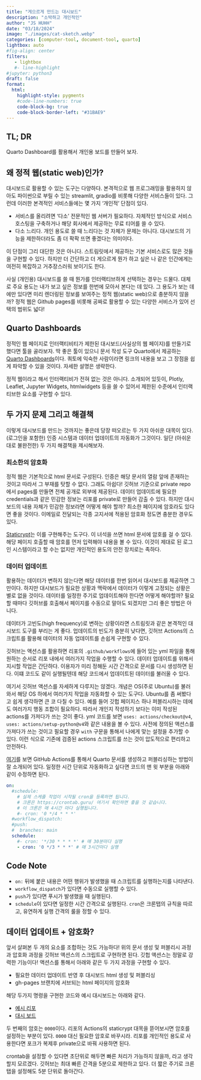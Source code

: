 ```yaml
---
title: "게으르게 만드는 대시보드" 
description: "소박하고 개인적인"   
author: "JS HUHH"
date: "03/18/2024"
image: "./images/cat-sketch.webp"
categories: [computer-tool, document-tool, quarto]
lightbox: auto
#fig-align: center
filters:
   - lightbox
   #- line-highlight
#jupyter: python3
draft: false
format:
  html:
    highlight-style: pygments
    #code-line-numbers: true
    code-block-bg: true
    code-block-border-left: "#31BAE9"
---
```


## TL; DR
Quarto Dashboard를 활용해서 개인용 보드를 만들어 보자. 

## 왜 정적 웹(static web)인가? 

대시보드로 활용할 수 있는 도구는 다양하다. 본격적으로 웹 프로그래밍을 활용하지 않아도 파이썬으로 부릴 수 있는 streamlit, gradio를 비롯해 다양한 서비스들이 있다. 그런데 이러한 본격적인 서비스들에는 몇 가지 '개인적' 단점이 있다.

- 서비스를 올리려면 '다소' 전문적인 웹 서버가 필요하다. 자체적인 방식으로 서비스 호스팅을 구축하거나 해당 회사에서 제공하는 무료 티어를 쓸 수 있다. 
- 다소 느리다. 개인 용도로 쓸 때 느리다는 것 자체가 문제는 아니다. 대시보드의 기능을 제한하더라도 좀 더 팍팍 뜨면 좋겠다는 의미이다. 

이 단점이 그리 대단한 것은 아니다. 스트림릿에서 제공하는 기본 서비스로도 많은 것들을 구현할 수 있다. 하지만 더 간단하고 더 게으르게 뭔가 하고 싶은 나 같은 인간에게는 여전히 복잡하고 거추장스러워 보이기도 한다. 

사실 (개인용) 대시보드를 쓸 때 뭔가를 인터랙티브하게 선택하는 경우는 드물다. 대체로 주요 용도는 내가 보고 싶은 정보를 한번에 모아서 본다는 데 있다. 그 용도가 보는 데에만 있다면 미리 렌더링된 정보를 보여주는 정적 웹(static web)으로 충분하지 않을까? 정적 웹은 Github pages를 비롯해 공짜로 활용할 수 있는 다양한 서비스가 있어 선택의 범위도 넓다! 

## Quarto Dashboards

정적인 웹 페이지로 인터랙티비티가 제한된 대시보드(사실상의 웹 페이지)를 만들기로 했다면 툴을 골라보자. 딱 좋은 툴이 있으니 문서 작성 도구 Quarto에서 제공하는 [Quarto Dashboards](https://quarto.org/docs/dashboards/){ target="_blank" }이다. 쿼토에 익숙한 사람이라면 링크의 내용을 보고 그 장점을 쉽게 파악할 수 있을 것이다. 자세한 설명은 생략한다. 

:::{ .column-margin }
정적 웹이라고 해서 인터랙티비가 전혀 없는 것은 아니다. 소개되어 있듯이, Plotly, Leaflet, Jupyter Widgets, htmlwidgets 등을 쓸 수 있어서 제한된 수준에서 인터랙티브한 요소를 구현할 수 있다. 
:::

## 두 가지 문제 그리고 해결책 

이렇게 대시보드를 만드는 것까지는 좋은데 당장 떠오르는 두 가지 아쉬운 대목이 있다. (로그인을 포함한) 인증 시스템과 데이터 업데이트의 자동화가 그것이다. 일단 (아쉬운대로 불완전한) 두 가지 해결책을 제시해보자. 

### 최소한의 암호화 

정적 웹은 기본적으로 html 문서로 구성된다. 인증은 해당 문서의 열람 앞에 존재하는 것이고 따라서 그 부재를 탓할 수 없다. 그래도 아쉽다! 깃허브 기준으로 private repo에서 pages를 만들면 전체 공개로 외부에 제공된다. 데이터 업데이트에 필요한 credentials과 같은 민감한 정보는 리포를 private로 만들어 감출 수 있다. 하지만 대시 보드의 내용 자체가 민감한 정보라면 어떻게 해야 할까? 최소한 페이지에 암호라도 있다면 좋을 것이다. 이메일로 전달되는 각종 고지서에 적용된 암호화 정도면 충분한 경우도 있다. 

[Staticrypt](https://github.com/robinmoisson/staticrypt){target="_blank"}는 이를 구현해주는 도구다. 이 녀석을 쓰면 html 문서에 암호를 걸 수 있다. 해당 페이지 호출할 때 암호를 먼저 입력해야 내용을 볼 수 있다. 이것이 제대로 된 로그인 시스템이라고 할 수는 없지만 개인적인 용도의 안전 장치로는 족하다.

### 데이터 업데이트 

활용하는 데이터가 변하지 않는다면 해당 데이터를 한번 읽어서 대시보드를 제공하면 그만이다. 하지만 대시보드가 필요한 상황과 맥락에서 데이터가 이렇게 고정되는 상황은 별로 없을 것이다. 데이터를 일정한 주기로 업데이트해야 한다면 어떻게 해야할까? 필요할 때마다 깃허브를 호출해서 페이지를 수동으로 말아도 되겠지만 그리 좋은 방법은 아니다. 

데이터가 고빈도(high frequency)로 변하는 상황이라면 스트림릿과 같은 본격적인 대시보드 도구를 부리는 게 좋다. 업데이트의 빈도가 충분히 낮다면, 깃허브 Actions의 스크립트를 활용해 데이터의 자동 업데이트를 손쉽게 구현할 수 있다. 

깃허브는 액션스를 활용하면 리포의 `.github/workflows`에 들어 있는 yml 파일을 통해 원하는 순서로 리포 내에서 여러가지 작업을 수행할 수 있다. 데이터 업데이트를 위해서 지시할 작업은 간단하다. 이용자가 미리 정해둔 시간 간격으로 문서를 다시 생성하면 된다. 이떄 코드도 같이 실행될텐데 해당 코드에서 업데이트된 데이터를 불러올 수 있다. 

:::{ .column-margin }
여기서 깃허브 액션스를 자세하게 다루지는 않겠다. 개념은 OS(주로 Ubuntu)를 불러와서 해당 OS 하에서 여러가지 작업을 자동화할 수 있는 도구다. Ubuntu를 좀 써봤다고 쉽게 생각하면 큰 코 다칠 수 있다. 예를 들어 깃헙 페이지스 하나 퍼블리시하는 데에도 여러가지 행동 조합이 필요하다. 따라서 개인지 작성하기 보다는 이미 작성된 actions를 가져다가 쓰는 것이 좋다. yml 코드를 보면 `uses: actions/checkout@v4`, `uses: actions/setup-python@v4`와 같은 내용을 볼 수 있다. 사전에 정의된 액션스를 가져다가 쓰는 것이고 필요할 경우 `with` 구문을 통해서 나에게 맞는 설정을 추가할 수 있다. 이런 식으로 기존에 검증된 actions 스크립트를 쓰는 것이 압도적으로 편리하고 안전하다. 
:::

[여기](https://quarto.org/docs/publishing/github-pages.html#publish-action)를 보면 GitHub Actions를 통해서 Quarto 문서를 생성하고 퍼블리싱하는 방법이 잘 소개되어 있다. 일정한 시간 단위로 자동화하고 싶다면 코드의 맨 윗 부분을 아래와 같이 수정하면 된다. 

```yml 
on:
  #schedule:
    # 실제 스케쥴 작업이 시작될 cron을 등록하면 됩니다.
    # 크론은 https://crontab.guru/ 여기서 확인하면 좋을 것 같습니다.
    # 이 크론은 매 4시간 마다 실행됩니다.
    #- cron: '0 */4 * * *'  
  #workflow_dispatch:    
  #push:
  #  branches: main
  schedule:
    #- cron: '*/30 * * * *' # 매 30분마다 실행
    - cron: '0 */3 * * *' # 매 3시간마다 실행
```

::: { .callout-note }
# Code Note 
- `on:` 뒤에 붙은 내용은 어떤 행위가 발생했을 때 스크립트를 실행하는지를 나타낸다. 
- `workflow_dispatch`가 있다면 수동으로 실행할 수 있다. 
- `push`가 있다면 푸시가 발생했을 때 실행된다. 
- `schedule`이 있다면 일정한 시간 간격으로 실행된다. `cron`은 크론탭의 규칙을 따르고, 유연하게 실행 간격의 룰을 정할 수 있다. 
:::


## 데이터 업데이트 + 암호화?

앞서 살펴본 두 개의 요소를 조합하는 것도 가능하다! 위의 문서 생성 및 퍼블리시 과정과 압호화 과정을 깃허브 액션스의 스크립트로 구현하면 된다. 깃헙 액션스는 정말로 강력한 기능이다! 액션스를 통해서 아래와 같은 두 가지 과정을 구현할 수 있다. 

- 필요한 데이터 업데이트 반영 후 대시보드 html 생성 및 퍼블리싱 
- gh-pages 브랜치에 서브되는 html 페이지의 암호화 

해당 두가지 명령을 구현한 코드와 예시 대시보드는 아래와 같다. 

- [예시 리포](https://github.com/anarinsk/example_pages-with-password){ target="_blank" }
- [대시 보드](https://anarinsk.github.io/example_pages-with-password/){ target="_blank" }

두 번째의 암호는 `0000`이다. 리포의 Actions의 staticrypt 대목을 뜯어보시면 암호를 설정하는 부분이 있다. `0000` 대신 필요한 암호로 바꾸시라. 리포를 개인적인 용도로 사용한다면 포크가 복제후 private으로 바꿔 사용하면 된다.

:::{ .column-margin }
crontab을 설정할 수 있다면 초단위로 해두면 빠른 처리가 가능하지 않을까, 라고 생각할지 모르겠다. 깃허브는 최대 빠른 간격을 5분으로 제한하고 있다. 더 짧은 주기로 크론탭을 설정해도 5분 단위로 돌아간다. 
:::